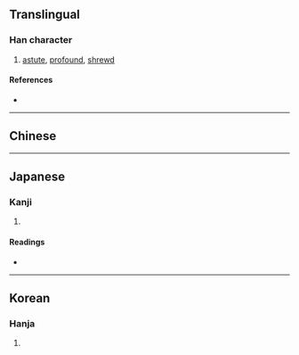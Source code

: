 {{also|睿}}
{{character info/new}}
==Translingual==

===Han character===
{{Han char|rn=29|rad=又|as=14|sn=16|four=27640|canj=YUE|ids=⿰睿又}}

# [[astute]], [[profound]], [[shrewd]]

====References====
* {{Han ref|kx=0167.040|dkj=03214|dj=0379.030|hdz=10402.020|uh=53E1|ud=21473|bh=E8FB|bd=59643}}

----

==Chinese==
{{zh-see|睿|v}}

----

==Japanese==

===Kanji===
{{ja-kanji|grade=|rs=又14}}

# {{defn|lang=ja|sort=又14}}

====Readings====
* {{ja-readings|on=[[えい]] (ei)|kun=[[あきらか]] (akiraka)}}

----

==Korean==

===Hanja===
{{ko-hanja|hangeul=예|rv=ye|mr=ye}}

# {{defn|lang=ko|sort=又14}}